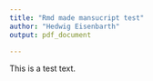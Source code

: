 ```yaml
---
title: "Rmd made mansucript test"
author: "Hedwig Eisenbarth"
output: pdf_document

---
```



This is a test text.


